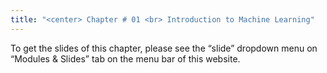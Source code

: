 ```yaml
---
title: "<center> Chapter # 01 <br> Introduction to Machine Learning"
---
```


To get the slides of this chapter, please see the "slide" dropdown menu on "Modules & Slides" tab on the menu bar of this website. 
